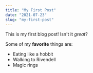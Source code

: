 ```yaml
---
title: "My First Post"
date: "2021-07-23"
slug: "my-first-post"
---
```



This is my first blog post! Isn't it *great*?

Some of my **favorite** things are:

* Eating like a hobbit
* Walking to Rivendell
* Magic rings

<Snippet1 color="green" />
